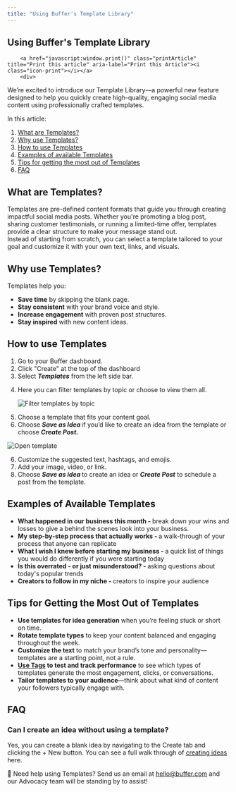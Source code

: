 ```yaml
---
title: "Using Buffer's Template Library"
---
```

<article id="fullArticle">
        <h1 class="title">Using Buffer's Template Library</h1>
    
        <a href="javascript:window.print()" class="printArticle" title="Print this article" aria-label="Print this Article"><i class="icon-print"></i></a>
        <div>
 We’re excited to introduce our Template Library—a powerful new feature designed to help you quickly create high-quality, engaging social media content using professionally crafted templates.
</div>
<div>
 In this article:&nbsp;
</div>
<ol>
 <li><a href="#What-are-Post-Templates-mlRBo">What are Templates?</a></li>
 <li><a href="#Why-use-Post-Templates-VqIC0">Why use Templates?</a></li>
 <li><a href="#How-to-use-templates-Yh_ju">How to use Templates</a></li>
 <li><a href="#Examples-of-Available-Templates-R-9kW">Examples of available Templates</a></li>
 <li><a href="#Tips-for-Getting-the-Most-Out-of-Templates-BjeCk">Tips for getting the most out of Templates</a></li>
 <li><a href="#FAQ-J-Kcj">FAQ</a></li>
</ol>
<h2 id="What-are-Post-Templates-mlRBo">What are Templates?</h2>
<div>
 Templates are pre-defined content formats that guide you through creating impactful social media posts. Whether you're promoting a blog post, sharing customer testimonials, or running a limited-time offer, templates provide a clear structure to make your message stand out.
</div>
<div>
 Instead of starting from scratch, you can select a template tailored to your goal and customize it with your own text, links, and visuals.
</div>
<h2 id="Why-use-Post-Templates-VqIC0">Why use Templates?</h2>
<div>
 Templates help you:
</div>
<ul>
 <li><b>Save time</b> by skipping the blank page.</li>
 <li><b>Stay consistent</b> with your brand voice and style.</li>
 <li><b>Increase engagement</b> with proven post structures.</li>
 <li><b>Stay inspired</b> with new content ideas.</li>
</ul>
<h2 id="How-to-use-templates-Yh_ju">How to use Templates</h2>
<ol>
 <li>Go to your Buffer dashboard.</li>
 <li>Click "Create" at the top of the dashboard</li>
 <li>Select <i><b>Templates</b></i> from the left side bar.</li>
 <li><p>Here you can filter templates by topic or choose to view them all.</p><p><img src="//d33v4339jhl8k0.cloudfront.net/docs/assets/64cb6cf86d4a3e191f237e66/images/683709f2e0314d05424443e2/file-MRNPG3Jn1D.jpg" alt="Filter templates by topic" style="max-width: 100%; "></p></li>
 <li>Choose a template that fits your content goal.</li>
 <li>Choose <b><i>Save as Idea </i></b>if you’d like to create an idea from the template or choose <b><i>Create Post.</i></b></li>
</ol>
<p><img style="max-width: 100%;" alt="Open template" src="//d33v4339jhl8k0.cloudfront.net/docs/assets/64cb6cf86d4a3e191f237e66/images/6837039968f634480e5c0515/file-huHbbf8HtW.jpg"></p>
<ol start="6">
 <li>Customize the suggested text, hashtags, and emojis.</li>
 <li>Add your image, video, or link.</li>
 <li>Choose <i><b>Save as idea </b></i>to create an idea or <i><b>Create Post</b></i> to schedule a post from the template.</li>
</ol>
<h2 id="Examples-of-Available-Templates-R-9kW">Examples of Available Templates</h2>
<ul>
 <li><b>What happened in our business this month - </b>break down your wins and losses to give a behind the scenes look into your business.</li>
 <li><b>My step-by-step process that actually works - </b>a walk-through of your process that anyone can replicate</li>
 <li><b>What I wish I knew before starting my business - </b>a quick list of things you would do differently if you were starting today</li>
 <li><b>Is this overrated - or just misunderstood? - </b>asking questions about today's popular trends</li>
 <li><b>Creators to follow in my niche - </b>creators to inspire your audience</li>
</ul>
<h2 id="Tips-for-Getting-the-Most-Out-of-Templates-BjeCk">Tips for Getting the Most Out of Templates</h2>
<ul>
 <li><b>Use templates for idea generation</b> when you’re feeling stuck or short on time.</li>
 <li><b>Rotate template types</b> to keep your content balanced and engaging throughout the week.</li>
 <li><b>Customize the text</b> to match your brand’s tone and personality—templates are a starting point, not a rule.</li>
 <li><a href="https://support.buffer.com//support.buffer.com/article/535-tracking-the-performance-of-your-campaigns" target="_blank" rel="noreferrer nofollow noopener"><b>Use Tags</b></a><b> to test and track performance</b> to see which types of templates generate the most engagement, clicks, or conversations.</li>
 <li><b>Tailor templates to your audience</b>—think about what kind of content your followers typically engage with.</li>
</ul>
<h2 id="FAQ-J-Kcj">FAQ</h2>
<h3>Can I create an idea without using a template?</h3>
<p>Yes, you can create a blank idea by navigating to the Create tab and clicking the + New button. You can see a full walk through of <a href="https://support.buffer.com//support.buffer.com/article/589-creating-ideas-in-buffer#h_01GFRYA38XQTQ0A1068BQHKJKW" target="_self">creating ideas</a> here.</p>
<div class="callout-blue">
 <p>📝 Need help using Templates? Send us an email at&nbsp;<a href="mailto:hello@buffer.com">hello@buffer.com</a>&nbsp;and our Advocacy team will be standing by to assist!</p>
</div>
    </article>
